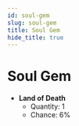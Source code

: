 ---
id: soul-gem
slug: soul-gem
title: Soul Gem
hide_title: true
---


# <ItemIcon iconId="1015"/> Soul Gem
- **Land of Death**
	- Quantity: 1
	- Chance: 6%

